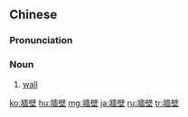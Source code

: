 {{also|墙壁}}
==Chinese==
{{zh-forms|s=墙壁}}

===Pronunciation===
{{zh-pron
|m=qiángbì
|c=coeng4 bik1
|mn=qz,tw,xm:chhiûⁿ-piah/zz:chhiôⁿ-piah
|cat=n
}}

===Noun===
{{zh-noun}}

# [[wall]] {{zh-mw|面}}

{{zh-cat|Intermediate}}

[[ko:牆壁]]
[[hu:牆壁]]
[[mg:牆壁]]
[[ja:牆壁]]
[[ru:牆壁]]
[[tr:牆壁]]